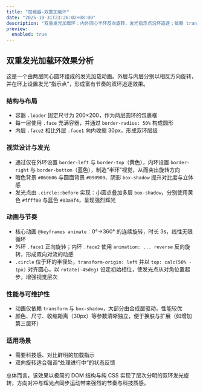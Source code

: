 ```yaml
---
title: "加载器-双重加载环"
date: "2025-10-31T23:26:02+08:00"
description: "双重发光加载环：内外同心半环反向旋转，发光指示点沿环追逐；依赖 transform 与 box-shadow，层次分明、节奏强、性能友好。"
preview:
  enabled: true
---
```


## 双重发光加载环效果分析

这是一个由两层同心圆环组成的发光加载动画。外层与内层分别以相反方向旋转，并在环上设置发光“指示点”，形成富有节奏的双环追逐效果。

### 结构与布局
- 容器 `.loader` 固定尺寸为 200×200，作为两层圆环的包裹框
- 每一层使用 `.face` 充满容器，并通过 `border-radius: 50%` 构成圆形
- 内层 `.face2` 相比外层 `.face1` 向内收缩 30px，形成双环层级

### 视觉设计与发光
- 通过仅在外环设置 `border-left` 与 `border-top`（黄色），内环设置 `border-right` 与 `border-bottom`（蓝色），制造“半环”视觉，从而突出旋转方向
- 暗色背景 `#060606` 与圆面背景 `#090909`、阴影 `box-shadow` 提升对比度与立体感
- 发光点由 `.circle::before` 实现：小圆点叠加多层 `box-shadow`，分别使用黄色 `#ffff00` 与蓝色 `#03a9f4`，呈现强烈辉光

### 动画与节奏
- 核心动画 `@keyframes animate`：0°→360° 的连续旋转，时长 3s，线性无限循环
- 外环 `.face1` 正向旋转；内环 `.face2` 使用 `animation: ... reverse` 反向旋转，形成双向对流的动感
- `.circle` 位于环的半径处，`transform-origin: left` 并以 `top: calc(50% - 1px)` 对齐圆心，以 `rotate(-45deg)` 设定初始相位，使发光点从对角位置起步，增强视觉层次

### 性能与可维护性
- 动画仅依赖 `transform` 与 `box-shadow`，大部分由合成层驱动，性能较优
- 颜色、尺寸、收缩距离（30px）等参数清晰独立，便于换肤与扩展（如增加第三层环）

### 适用场景
- 需要科技感、对比鲜明的加载指示
- 双向旋转适合强调“处理进行中”的状态反馈

总体而言，该效果以极简的 DOM 结构与纯 CSS 实现了层次分明的双环发光旋转，方向对冲与辉光点同步运动带来强烈的节奏与科技质感。


<CodeViewer postId="loader-glowing-double-circle" />